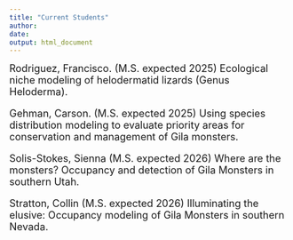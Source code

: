 ```yaml
---
title: "Current Students"
author:
date: 
output: html_document
---
```


<font size="4"> 
Rodriguez, Francisco. (M.S. expected 2025) Ecological niche modeling of helodermatid lizards (Genus Heloderma).

Gehman, Carson. (M.S. expected 2025) Using species distribution modeling to evaluate priority areas for conservation and management of Gila monsters.

Solis-Stokes, Sienna (M.S. expected 2026) Where are the monsters? Occupancy and detection of Gila Monsters in southern Utah.

Stratton, Collin (M.S. expected 2026) Illuminating the elusive: Occupancy modeling of Gila Monsters in southern Nevada.